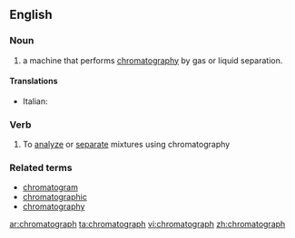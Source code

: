 ==English==

===Noun===
{{en-noun}}

# {{analytical chemistry}} a machine that performs [[chromatography]] by gas or liquid separation.

====Translations====
{{top}}
* Italian: {{t-|it|cromatografo|m}}
{{mid}}

{{bottom}}

===Verb===
{{en-verb}}

# To [[analyze]] or [[separate]] mixtures using chromatography

===Related terms===
*[[chromatogram]]
*[[chromatographic]]
*[[chromatography]]

[[ar:chromatograph]]
[[ta:chromatograph]]
[[vi:chromatograph]]
[[zh:chromatograph]]
[[#English|{{subst:chromatographize}}]]